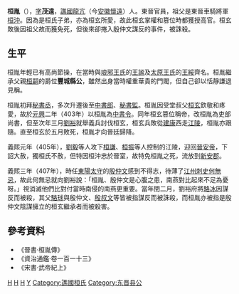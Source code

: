'''桓胤'''（{{bd|？||407年|catIdx=H}}），[[表字|字]]'''茂遠'''，[[譙國|譙國]][[龍亢|龍亢]]（今[[安徽|安徽]][[懷遠|懷遠]]）人。東晉官員，祖父是東晉車騎將軍[[桓沖|桓沖]]。因為是桓氏子弟，亦為桓玄所愛，故此桓玄掌權和篡位時都獲授高官。桓玄敗後因祖父故而獲免死，但後來卻捲入殷仲文謀反的事件，被誅殺。

== 生平 ==
桓胤年輕已有高尚節操，在當時與[[琅邪王氏|琅邪王氏]]的[[王謐|王謐]]及[[太原王氏|太原王氏]]的[[王綏|王綏]]齊名。桓胤繼承父親[[桓嗣|桓嗣]]的爵位'''豐城縣公'''，雖然出身當時權重華貴的門閥，但自己卻以恬靜謙退見稱。

桓胤初拜[[秘書丞|秘書丞]]，多次升遷後至[[中書郎|中書郎]]、[[秘書監|秘書監]]。桓胤因受堂叔父[[桓玄|桓玄]]欽敬和疼愛，故於[[元兴_(东晋)|元興]]二年（403年）以桓胤為[[中書令|中書令]]。同年桓玄篡位稱帝，改桓胤為吏部尚書，但至次年三月[[劉裕|劉裕]]就舉義兵討伐桓玄，桓玄兵敗從[[建康|建康]]西走[[江陵|江陵]]，桓胤亦跟隨。直至桓玄於五月敗死，桓胤才向晉廷歸降。

義熙元年（405年），[[劉毅_(東晉)|劉毅]]等人攻下[[桓謙|桓謙]]、[[桓振|桓振]]等人控制的江陵，迎回[[晉安帝|晉安帝]]，下詔大赦，獨桓氏不赦，但特因桓沖忠於晉室，故特免桓胤之死，流放到[[新安郡|新安郡]]。

義熙三年（407年），時任[[東陽|東陽]][[太守|太守]]的[[殷仲文|殷仲文]]感到不得志，待薄了[[江州|江州]][[刺史|刺史]][[何無忌|何無忌]]，故此何無忌就向劉裕說：「桓胤、殷仲文是心腹之患，南燕對比起來不足為憂呀。」視消滅他們比對付當時南侵的南燕更重要。當年閏二月，劉裕府將[[駱冰|駱冰]]因謀反而被殺，其父[[駱球|駱球]]與殷仲文、[[殷叔文|殷叔文]]等皆被指謀反而被誅殺，而桓胤亦被指是殷仲文陰謀擁立的桓玄繼承者而被殺害。

== 參考資料 ==
*《晉書·桓胤傳》
*《資治通鑑·卷一百一十三》
*《宋書·武帝紀上》

[[Category:晉朝政治人物|H]]
[[Category:晉朝被處決者|H]]
[[Category:懷遠人|H]]
[[Category:桓姓|Y]]
[[Category:譙國桓氏|Category:譙國桓氏]]
[[Category:东晋县公|Category:东晋县公]]